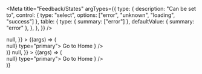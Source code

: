 
<Meta
    title="Feedback/States"
    argTypes={{
        type: {
            description: "Can be set to",
            control: { type: "select", options: ["error", "unknown", "loading", "success"] },
            table: {
                type: { summary: ["error"] },
                defaultValue: { summary: "error" },
            },
        },
    }}
/>

<Preview>
    <Story
        style={{ minHeight: "400px" }}
        name="Playground"
        args={{
            type: "error",
            title: "Oops! Something went wrong",
            subTitle: "There is a problem with this feedback",
            onClick: () => null,
        }}
    >
        {(args) => (
            <div style={{ minHeight: "400px" }}>
                <States
                    {...args}
                    extra={
                        <Button onClick={() => null} type="primary">
                            Go to Home
                        </Button>
                    }
                />
            </div>
        )}
    </Story>
</Preview>

<Canvas>
    <Story
        style={{ minHeight: "400px" }}
        name="CustomIcon"
        args={{
            type: "info",
            iconProps: { name: "running", size: 200 },
            title: "Oops! Something went wrong",
            subTitle: "There is a problem with this feedback",
            onClick: () => null,
        }}
    >
        {(args) => (
            <div style={{ minHeight: "400px" }}>
                <States
                    {...args}
                    extra={
                        <Button onClick={() => null} type="primary">
                            Go to Home
                        </Button>
                    }
                />
            </div>
        )}
    </Story>
</Canvas>

<ArgsTable story="Playground" />
